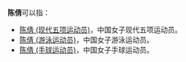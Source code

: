 '''陈倩'''可以指：
* [[陈倩_(现代五项运动员)|陈倩 (现代五项运动员)]]，中国女子现代五项运动员。
* [[陈倩_(游泳运动员)|陈倩 (游泳运动员)]]，中国女子游泳运动员。
* [[陈倩_(手球运动员)|陈倩 (手球运动员)]]，中国女子手球运动员。

{{disambig|Q倩|cat=二字陈姓人名消歧义}}